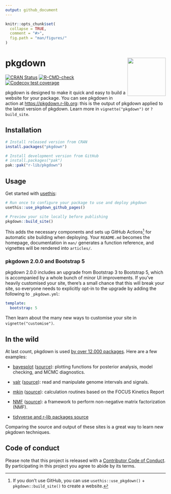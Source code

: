 ```yaml
---
output: github_document
---
```


<!-- README.md is generated from README.Rmd. Please edit that file -->

```r
knitr::opts_chunk$set(
  collapse = TRUE,
  comment = "#>",
  fig.path = "man/figures/"
)
```

# pkgdown <img src="man/figures/logo.png" align="right" alt="" width="120" />

<!-- badges: start -->
[![CRAN Status](https://www.r-pkg.org/badges/version/pkgdown)](https://cran.r-project.org/package=pkgdown){.pkgdown-release}
[![R-CMD-check](https://github.com/r-lib/pkgdown/workflows/R-CMD-check/badge.svg)](https://github.com/r-lib/pkgdown/actions){.pkgdown-devel}
[![Codecov test coverage](https://codecov.io/gh/r-lib/pkgdown/branch/main/graph/badge.svg)](https://app.codecov.io/gh/r-lib/pkgdown?branch=main)
<!-- badges: end -->

pkgdown is designed to make it quick and easy to build a website for your package. You can see pkgdown in action at <https://pkgdown.r-lib.org>: this is the output of pkgdown applied to the latest version of pkgdown. Learn more in `vignette("pkgdown")` or `?build_site`.

## Installation

::: .pkgdown-release
```r
# Install released version from CRAN
install.packages("pkgdown")
```
:::

::: .pkgdown-devel
```r
# Install development version from GitHub
# install.packages("pak")
pak::pak("r-lib/pkgdown")
```
:::

## Usage

Get started with [usethis](https://usethis.r-lib.org/):

```r
# Run once to configure your package to use and deploy pkgdown
usethis::use_pkgdown_github_pages()
```

```r
# Preview your site locally before publishing
pkgdown::build_site()
```

This adds the necessary components and sets up GitHub Actions[^1] for automatic site building when deploying.
Your `README.md` becomes the homepage, documentation in `man/` generates a function reference, and vignettes will be rendered into `articles/`.

[^1]: If you don't use GitHub, you can use `usethis::use_pkgdown()` + `pkgdown::build_site()` to create a website.

### pkgdown 2.0.0 and Bootstrap 5

pkgdown 2.0.0 includes an upgrade from Bootstrap 3 to Bootstrap 5, which is accompanied by a whole bunch of minor UI improvements. If you've heavily customised your site, there's a small chance that this will break your site, so everyone needs to explicitly opt-in to the upgrade by adding the following to `_pkgdown.yml`:

```yaml
template:
  bootstrap: 5
```

Then learn about the many new ways to customise your site in `vignette("customise")`.

## In the wild

At last count, pkgdown is used [by over 12,000 packages](https://github.com/search?q=path%3A_pkgdown.yml+language%3AYAML&type=code&l=YAML). Here are a few examples:

* [bayesplot](http://mc-stan.org/bayesplot/index.html)
  ([source](https://github.com/stan-dev/bayesplot/tree/gh-pages)):
  plotting functions for posterior analysis, model checking, and MCMC 
  diagnostics.

* [valr](https://rnabioco.github.io/valr/) 
  ([source](https://github.com/rnabioco/valr)): 
  read and manipulate genome intervals and signals.

* [mkin](https://pkgdown.jrwb.de/mkin/)
  ([source](https://github.com/jranke/mkin)):
  calculation routines based on the FOCUS Kinetics Report

* [NMF](http://renozao.github.io/NMF/master/index.html)
  ([source](https://github.com/renozao/NMF)):
  a framework to perform non-negative matrix factorization (NMF).

* [tidyverse and r-lib packages source](https://github.com/search?q=path%3A%22_pkgdown.yml%22+AND+%28org%3Atidyverse+OR+org%3Ar-lib%29&type=code)

Comparing the source and output of these sites is a great way to learn new pkgdown techniques.

## Code of conduct

Please note that this project is released with a [Contributor Code of Conduct](https://pkgdown.r-lib.org/CODE_OF_CONDUCT.html). By participating in this project you agree to abide by its terms.

